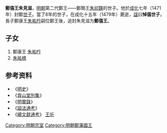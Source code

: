'''鄭僖王朱見滋'''{{BD|1452年||1479年|catIdx=Z}}，[[明朝|明朝]]第二代鄭王——鄭簡王[[朱祁鍈|朱祁鍈]]的世子。他於[[成化|成化]]七年（1471年）封鄭[[世子|世子]]。當了8年的世子，在成化十五年（1479年）薨逝，[[諡|諡]]曰'''悼僖世子'''。長子鄭康王[[朱祐枔|朱祐枔]]嗣位鄭王後，追封朱見滋为'''鄭僖王'''。

==子女==
#鄭康王 [[朱祐枔|朱祐枔]]
#[[朱祐檍|朱祐檍]]

==参考资料==
*《[[明史|明史]]》
*《[[弇山堂別集|弇山堂別集]]》 
*《[[明實錄|明實錄]]》
*《[[謚法通考|謚法通考]]》 
*《[[續文獻通考_(王圻)|續文獻通考]]》 [[王圻|王圻]]

[[Category:明朝宗室|Category:明朝宗室]]
[[Category:明朝鄭藩國王|Category:明朝鄭藩國王]]